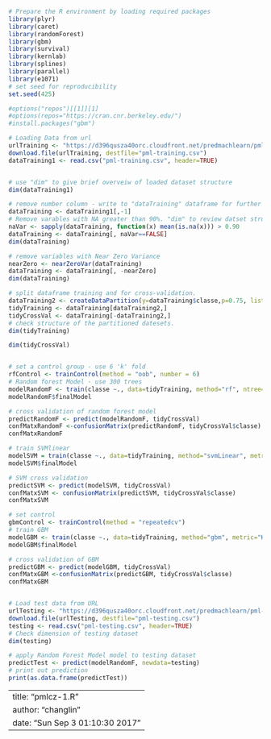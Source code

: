 
```r
# Prepare the R environment by loading required packages
library(plyr)
library(caret)
library(randomForest)
library(gbm)
library(survival)
library(kernlab)
library(splines)
library(parallel)
library(e1071)
# set seed for reproducibility
set.seed(425)

#options("repos")[[1]][1]
#options(repos="https://cran.cnr.berkeley.edu/")
#install.packages("gbm")

# Loading Data from url
urlTraining <- "https://d396qusza40orc.cloudfront.net/predmachlearn/pml-training.csv" 
download.file(urlTraining, destfile="pml-training.csv")
dataTraining1 <- read.csv("pml-training.csv", header=TRUE)


# use "dim" to give brief overveiw of loaded dataset structure
dim(dataTraining1)

# remove number column - write to "dataTraining" dataframe for further processing 
dataTraining <- dataTraining1[,-1]
# Remove varables with NA greater than 90%. "dim" to review datset structure
naVar <- sapply(dataTraining, function(x) mean(is.na(x))) > 0.90
dataTraining <- dataTraining[, naVar==FALSE]
dim(dataTraining)

# remove variables with Near Zero Variance
nearZero <- nearZeroVar(dataTraining)
dataTraining <- dataTraining[, -nearZero]
dim(dataTraining)

# split dataframe training and for cross-validation.
dataTraining2 <- createDataPartition(y=dataTraining$classe,p=0.75, list=FALSE)
tidyTraining <- dataTraining[dataTraining2,]
tidyCrossVal <- dataTraining[-dataTraining2,]
# check structure of the partitioned datesets.
dim(tidyTraining)

dim(tidyCrossVal)


# set a control group - use 6 'k' fold
rfControl <- trainControl(method = "oob", number = 6)
# Random forest Model - use 300 trees
modelRandomF <- train(classe ~., data=tidyTraining, method="rf", ntree=300, metric="Kappa", trControl=rfControl)
modelRandomF$finalModel

# cross validation of random forest model
predictRandomF <- predict(modelRandomF, tidyCrossVal)
confMatxRandomF <-confusionMatrix(predictRandomF, tidyCrossVal$classe)
confMatxRandomF

# train SVMlinear
modelSVM = train(classe ~., data=tidyTraining, method="svmLinear", metric="Kappa")
modelSVM$finalModel

# SVM cross validation
predictSVM <- predict(modelSVM, tidyCrossVal)
confMatxSVM <- confusionMatrix(predictSVM, tidyCrossVal$classe)
confMatxSVM

# set control
gbmControl <- trainControl(method = "repeatedcv")
# train GBM
modelGBM <- train(classe ~., data=tidyTraining, method="gbm", metric="Kappa", trControl=gbmControl, verbose=FALSE)
modelGBM$finalModel

# cross validation of GBM
predictGBM <- predict(modelGBM, tidyCrossVal)
confMatxGBM <-confusionMatrix(predictGBM, tidyCrossVal$classe)
confMatxGBM


# Load test data from URL
urlTesting <- "https://d396qusza40orc.cloudfront.net/predmachlearn/pml-testing.csv"
download.file(urlTesting, destfile="pml-testing.csv")
testing <- read.csv("pml-testing.csv", header=TRUE)
# Check dimension of testing dataset
dim(testing)

# apply Random Forest Model model to testing dataset
predictTest <- predict(modelRandomF, newdata=testing)
# print out prediction
print(as.data.frame(predictTest))
```


---
title: "pmlcz-1.R"
author: "changlin"
date: "Sun Sep  3 01:10:30 2017"
---
